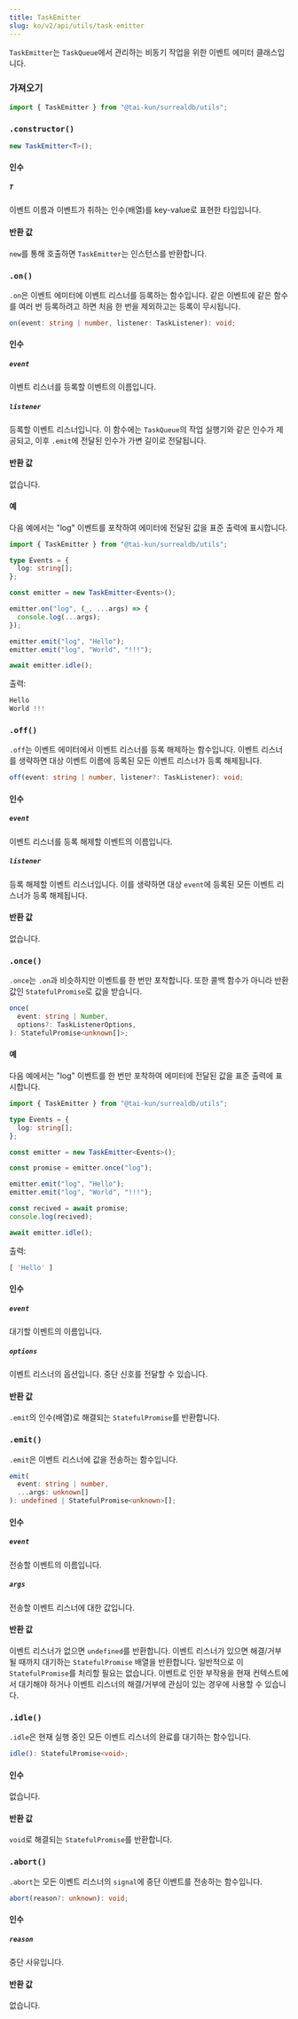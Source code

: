 ```yaml
---
title: TaskEmitter
slug: ko/v2/api/utils/task-emitter
---
```



`TaskEmitter`는 `TaskQueue`에서 관리하는 비동기 작업을 위한 이벤트 에미터 클래스입니다.

### 가져오기

```ts
import { TaskEmitter } from "@tai-kun/surrealdb/utils";
```

### `.constructor()`

```ts
new TaskEmitter<T>();
```

#### 인수

##### `T`

이벤트 이름과 이벤트가 취하는 인수(배열)를 key-value로 표현한 타입입니다.

#### 반환 값

`new`를 통해 호출하면 `TaskEmitter`는 인스턴스를 반환합니다.

### `.on()` <Badge variant="instance" /><Badge variant="method" />

`.on`은 이벤트 에미터에 이벤트 리스너를 등록하는 함수입니다. 같은 이벤트에 같은 함수를 여러 번 등록하려고 하면 처음 한 번을 제외하고는 등록이 무시됩니다.

```ts
on(event: string | number, listener: TaskListener): void;
```

#### 인수

##### `event`

이벤트 리스너를 등록할 이벤트의 이름입니다.

##### `listener`

등록할 이벤트 리스너입니다. 이 함수에는 `TaskQueue`의 작업 실행기와 같은 인수가 제공되고, 이후 `.emit`에 전달된 인수가 가변 길이로 전달됩니다.

#### 반환 값

없습니다.

#### 예

다음 예에서는 "log" 이벤트를 포착하여 에미터에 전달된 값을 표준 출력에 표시합니다.

```ts
import { TaskEmitter } from "@tai-kun/surrealdb/utils";

type Events = {
  log: string[];
};

const emitter = new TaskEmitter<Events>();

emitter.on("log", (_, ...args) => {
  console.log(...args);
});

emitter.emit("log", "Hello");
emitter.emit("log", "World", "!!!");

await emitter.idle();
```

출력:

```js
Hello
World !!!
```

### `.off()` <Badge variant="instance" /><Badge variant="method" />

`.off`는 이벤트 에미터에서 이벤트 리스너를 등록 해제하는 함수입니다. 이벤트 리스너를 생략하면 대상 이벤트 이름에 등록된 모든 이벤트 리스너가 등록 해제됩니다.

```ts
off(event: string | number, listener?: TaskListener): void;
```

#### 인수

##### `event`

이벤트 리스너를 등록 해제할 이벤트의 이름입니다.

##### `listener`

등록 해제할 이벤트 리스너입니다. 이를 생략하면 대상 `event`에 등록된 모든 이벤트 리스너가 등록 해제됩니다.

#### 반환 값

없습니다.

### `.once()` <Badge variant="instance" /><Badge variant="method" />

`.once`는 `.on`과 비슷하지만 이벤트를 한 번만 포착합니다. 또한 콜백 함수가 아니라 반환 값인 `StatefulPromise`로 값을 받습니다.

```ts
once(
  event: string | Number,
  options?: TaskListenerOptions,
): StatefulPromise<unknown[]>;
```

#### 예

다음 예에서는 "log" 이벤트를 한 번만 포착하여 에미터에 전달된 값을 표준 출력에 표시합니다.

```ts
import { TaskEmitter } from "@tai-kun/surrealdb/utils";

type Events = {
  log: string[];
};

const emitter = new TaskEmitter<Events>();

const promise = emitter.once("log");

emitter.emit("log", "Hello");
emitter.emit("log", "World", "!!!");

const recived = await promise;
console.log(recived);

await emitter.idle();
```

출력:

```js
[ 'Hello' ]
```

#### 인수

##### `event`

대기할 이벤트의 이름입니다.

##### `options`

이벤트 리스너의 옵션입니다. 중단 신호를 전달할 수 있습니다.

#### 반환 값

`.emit`의 인수(배열)로 해결되는 `StatefulPromise`를 반환합니다.

### `.emit()` <Badge variant="instance" /><Badge variant="method" />

`.emit`은 이벤트 리스너에 값을 전송하는 함수입니다.

```ts
emit(
  event: string | number,
  ...args: unknown[]
): undefined | StatefulPromise<unknown>[];
```

#### 인수

##### `event`

전송할 이벤트의 이름입니다.

##### `args`

전송할 이벤트 리스너에 대한 값입니다.

#### 반환 값

이벤트 리스너가 없으면 `undefined`를 반환합니다. 이벤트 리스너가 있으면 해결/거부될 때까지 대기하는 `StatefulPromise` 배열을 반환합니다. 일반적으로 이 `StatefulPromise`를 처리할 필요는 없습니다. 이벤트로 인한 부작용을 현재 컨텍스트에서 대기해야 하거나 이벤트 리스너의 해결/거부에 관심이 있는 경우에 사용할 수 있습니다.

### `.idle()` <Badge variant="instance" /><Badge variant="method" />

`.idle`은 현재 실행 중인 모든 이벤트 리스너의 완료를 대기하는 함수입니다.

```ts
idle(): StatefulPromise<void>;
```

#### 인수

없습니다.

#### 반환 값

`void`로 해결되는 `StatefulPromise`를 반환합니다.

### `.abort()` <Badge variant="instance" /><Badge variant="method" />

`.abort`는 모든 이벤트 리스너의 `signal`에 중단 이벤트를 전송하는 함수입니다.

```ts
abort(reason?: unknown): void;
```

#### 인수

##### `reason`

중단 사유입니다.

#### 반환 값

없습니다.
